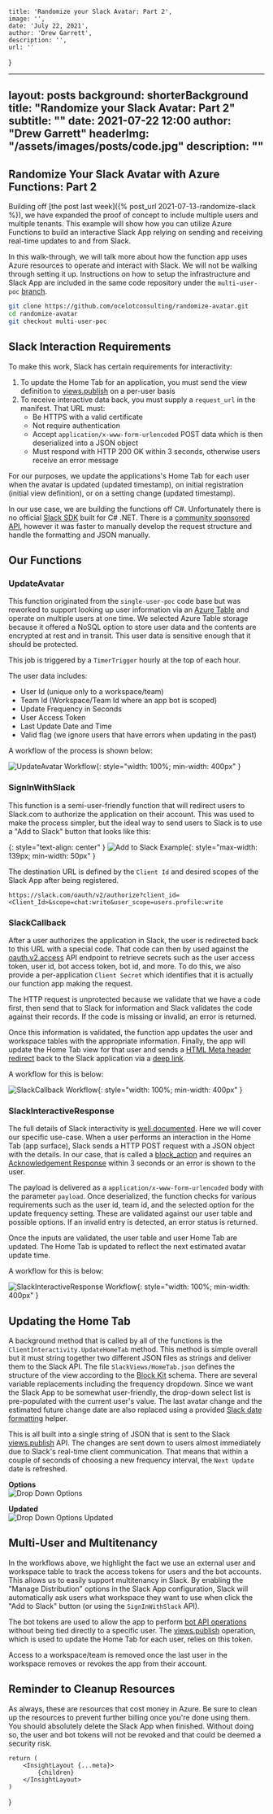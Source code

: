 
    title: 'Randomize your Slack Avatar: Part 2',
    image: '',
    date: 'July 22, 2021',
    author: 'Drew Garrett',
    description: '',
    url: ''
}

---
layout:      posts
background:  shorterBackground
title:       "Randomize your Slack Avatar: Part 2"
subtitle:    ""
date:        2021-07-22 12:00
author:      "Drew Garrett"
headerImg:   "/assets/images/posts/code.jpg"
description: ""
---

## Randomize Your Slack Avatar with Azure Functions: Part 2

Building off [the post last week]({% post_url 2021-07-13-randomize-slack %}), we have expanded the proof of concept to include multiple users and multiple tenants. This example will show how you can utilize Azure Functions to build an interactive Slack App relying on sending and receiving real-time updates to and from Slack.

In this walk-through, we will talk more about how the function app uses Azure resources to operate and interact with Slack. We will not be walking through setting it up. Instructions on how to setup the infrastructure and Slack App are included in the same code repository under the `multi-user-poc` [branch](https://github.com/ocelotconsulting/randomize-avatar/tree/multi-user-poc).

```bash
git clone https://github.com/ocelotconsulting/randomize-avatar.git
cd randomize-avatar
git checkout multi-user-poc
```

## Slack Interaction Requirements

To make this work, Slack has certain requirements for interactivity:

1. To update the Home Tab for an application, you must send the view definition to [views.publish](https://api.slack.com/methods/views.publish) on a per-user basis
2. To receive interactive data back, you must supply a `request_url` in the manifest. That URL must:
   * Be HTTPS with a valid certificate
   * Not require authentication
   * Accept `application/x-www-form-urlencoded` POST data which is then deserialized into a JSON object
   * Must respond with HTTP 200 OK within 3 seconds, otherwise users receive an error message

For our purposes, we update the applications's Home Tab for each user when the avatar is updated (updated timestamp), on initial registration (initial view definition), or on a setting change (updated timestamp).

In our use case, we are building the functions off C#. Unfortunately there is no official [Slack SDK](https://api.slack.com/start/building) built for C# .NET. There is a [community sponsored API](https://github.com/Inumedia/SlackAPI), however it was faster to manually develop the request structure and handle the formatting and JSON manually.

## Our Functions

### UpdateAvatar

This function originated from the `single-user-poc` code base but was reworked to support looking up user information via an [Azure Table](https://docs.microsoft.com/en-us/azure/storage/tables/table-storage-overview) and operate on multiple users at one time. We selected Azure Table storage because it offered a NoSQL option to store user data and the contents are encrypted at rest and in transit. This user data is sensitive enough that it should be protected.

This job is triggered by a `TimerTrigger` hourly at the top of each hour.

The user data includes:

* User Id (unique only to a workspace/team)
* Team Id (Workspace/Team Id where an app bot is scoped)
* Update Frequency in Seconds
* User Access Token
* Last Update Date and Time
* Valid flag (we ignore users that have errors when updating in the past)

A workflow of the process is shown below:

![UpdateAvatar Workflow](/assets/images/posts/2021-07-22-randomize-slack-2/UpdateAvatar.drawio.svg){: style="width: 100%; min-width: 400px" }

### SignInWithSlack

This function is a semi-user-friendly function that will redirect users to Slack.com to authorize the application on their account. This was used to make the process simpler, but the ideal way to send users to Slack is to use a "Add to Slack" button that looks like this:

{: style="text-align: center" }
![Add to Slack Example](https://platform.slack-edge.com/img/add_to_slack.png){: style="max-width: 139px; min-width: 50px" }

The destination URL is defined by the `Client Id` and desired scopes of the Slack App after being registered.

`https://slack.com/oauth/v2/authorize?client_id=<Client_Id>&scope=chat:write&user_scope=users.profile:write`

### SlackCallback

After a user authorizes the application in Slack, the user is redirected back to this URL with a special code. That code can then by used against the [oauth.v2.access](https://api.slack.com/methods/oauth.v2.access) API endpoint to retrieve secrets such as the user access token, user id, bot access token, bot id, and more. To do this, we also provide a per-application `Client Secret` which identifies that it is actually our function app making the request.

The HTTP request is unprotected because we validate that we have a code first, then send that to Slack for information and Slack validates the code against their records. If the code is missing or invalid, an error is returned.

Once this information is validated, the function app updates the user and workspace tables with the appropriate information. Finally, the app will update the Home Tab view for that user and sends a [HTML Meta header redirect](https://developer.mozilla.org/en-US/docs/Web/HTML/Element/meta) back to the Slack application via a [deep link](https://api.slack.com/reference/deep-linking).

A workflow for this is below:

![SlackCallback Workflow](/assets/images/posts/2021-07-22-randomize-slack-2/SlackCallback.drawio.svg){: style="width: 100%; min-width: 400px" }

### SlackInteractiveResponse

The full details of Slack interactivity is [well documented](https://api.slack.com/interactivity/handling). Here we will cover our specific use-case. When a user performs an interaction in the Home Tab (app surface), Slack sends a HTTP POST request with a JSON object with the details. In our case, that is called a [block_action](https://api.slack.com/reference/interaction-payloads/block-actions) and requires an [Acknowledgement Response](https://api.slack.com/interactivity/handling#acknowledgment_response) within 3 seconds or an error is shown to the user.

The payload is delivered as a `application/x-www-form-urlencoded` body with the parameter `payload`. Once deserialized, the function checks for various requirements such as the user id, team id, and the selected option for the update frequency setting. These are validated against our user table and possible options. If an invalid entry is detected, an error status is returned.

Once the inputs are validated, the user table and user Home Tab are updated. The Home Tab is updated to reflect the next estimated avatar update time.

A workflow for this is below:

![SlackInteractiveResponse Workflow](/assets/images/posts/2021-07-22-randomize-slack-2/SlackInteractiveResponse.drawio.svg){: style="width: 100%; min-width: 400px" }

## Updating the Home Tab

A background method that is called by all of the functions is the `ClientInteractivity.UpdateHomeTab` method. This method is simple overall but it must string together two different JSON files as strings and deliver them to the Slack API. The file `SlackViews/HomeTab.json` defines the structure of the view according to the [Block Kit](https://api.slack.com/block-kit/building) schema. There are several variable replacements including the frequency dropdown. Since we want the Slack App to be somewhat user-friendly, the drop-down select list is pre-populated with the current user's value. The last avatar change and the estimated future change date are also replaced using a provided [Slack date formatting](https://api.slack.com/reference/surfaces/formatting#date-formatting) helper.

This is all built into a single string of JSON that is sent to the Slack [views.publish](https://api.slack.com/methods/views.publish) API. The changes are sent down to users almost immediately due to Slack's real-time client communication. That means that within a couple of seconds of choosing a new frequency interval, the `Next Update` date is refreshed.

**Options**  
![Drop Down Options](/assets/images/posts/2021-07-22-randomize-slack-2/drop-down-options.png)

**Updated**  
![Drop Down Options Updated](/assets/images/posts/2021-07-22-randomize-slack-2/drop-down-updated.png)

## Multi-User and Multitenancy

In the workflows above, we highlight the fact we use an external user and workspace table to track the access tokens for users and the bot accounts. This allows us to easily support multitenancy in Slack. By enabling the "Manage Distribution" options in the Slack App configuration, Slack will automatically ask users what workspace they want to use when click the "Add to Slack" button (or using the `SignInWithSlack` API).

The bot tokens are used to allow the app to perform [bot API operations](https://api.slack.com/methods) without being tied directly to a specific user. The [views.publish](https://api.slack.com/methods/views.publish) operation, which is used to update the Home Tab for each user, relies on this token.

Access to a workspace/team is removed once the last user in the workspace removes or revokes the app from their account.

## Reminder to Cleanup Resources

As always, these are resources that cost money in Azure. Be sure to clean up the resources to prevent further billing once you're done using them. You should absolutely delete the Slack App when finished. Without doing so, the user and bot tokens will not be revoked and that could be deemed a security risk.

    return (
        <InsightLayout {...meta}>
            {children}
        </InsightLayout>
    )
}
